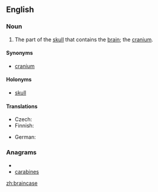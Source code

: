 ==English==

===Noun===
{{en-noun}}

# The part of the [[skull]] that contains the [[brain]]; the [[cranium]].

====Synonyms====
* [[cranium]]

====Holonyms====
* [[skull]]

====Translations====
{{trans-top|the part of the skull containing the brain}}
* Czech: {{t-|cs|mozkovna|f}}
* Finnish: {{t+|fi|aivokoppa}}
{{trans-mid}}
* German: {{t|de|Hirnschale|f}}
{{trans-bottom}}

===Anagrams===
* {{alphagram|aabceinrs}}
* [[carabines#English|carabines]]


[[zh:braincase]]